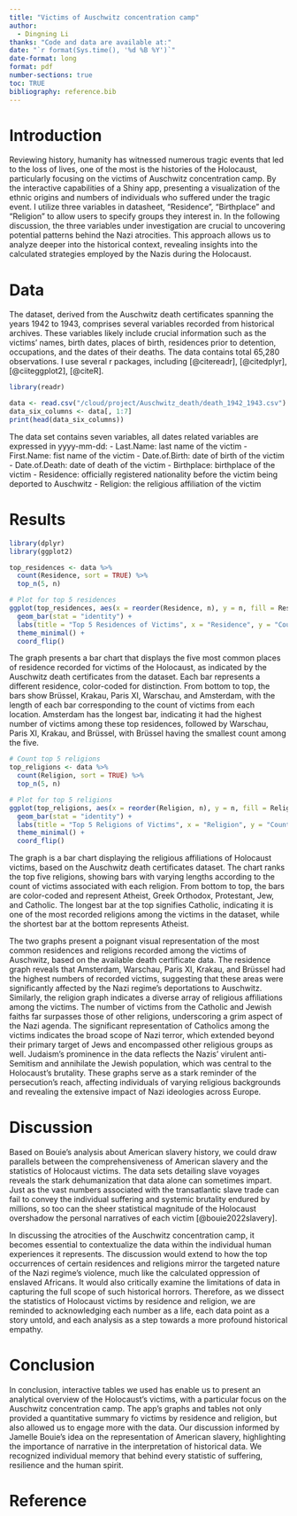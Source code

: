 ```yaml
---
title: "Victims of Auschwitz concentration camp"
author: 
  - Dingning Li
thanks: "Code and data are available at:"
date: "`r format(Sys.time(), '%d %B %Y')`"
date-format: long
format: pdf
number-sections: true
toc: TRUE
bibliography: reference.bib
---
```

# Introduction
Reviewing history, humanity has witnessed numerous tragic events that led to the loss of lives, one of the most is the histories of the Holocaust, particularly focusing on the victims of Auschwitz concentration camp. By the interactive capabilities of a Shiny app, presenting a visualization of the ethnic origins and numbers of individuals who suffered under the tragic event. I utilize three variables in datasheet, "Residence", "Birthplace" and "Religion" to allow users to specify groups they interest in. In the following discussion, the three variables under investigation are crucial to uncovering potential patterns behind the Nazi atrocities. This approach allows us to analyze deeper into the historical context, revealing insights into the calculated strategies employed by the Nazis during the Holocaust.

# Data
The dataset, derived from the Auschwitz death certificates spanning the years 1942 to 1943, comprises several variables recorded from historical archives. These variables likely include crucial information such as the victims' names, birth dates, places of birth, residences prior to detention, occupations, and the dates of their deaths. The data contains total 65,280 observations. I use several r packages, including [@citereadr], [@citedplyr],[@ciiteggplot2], [@citeR].
```r
library(readr)

data <- read.csv("/cloud/project/Auschwitz_death/death_1942_1943.csv")
data_six_columns <- data[, 1:7]
print(head(data_six_columns))

```
The data set contains seven variables, all dates related variables are expressed in yyyy-mm-dd:
- Last.Name: last name of the victim
- First.Name: fist name of the victim
- Date.of.Birth: date of birth of the victim
- Date.of.Death: date of death of the victim
- Birthplace: birthplace of the victim
- Residence: officially registered nationality before the victim being deported to Auschwitz
- Religion: the religious affiliation of the victim


# Results
```r
library(dplyr)
library(ggplot2)

top_residences <- data %>%
  count(Residence, sort = TRUE) %>%
  top_n(5, n)

# Plot for top 5 residences
ggplot(top_residences, aes(x = reorder(Residence, n), y = n, fill = Residence)) +
  geom_bar(stat = "identity") +
  labs(title = "Top 5 Residences of Victims", x = "Residence", y = "Count") +
  theme_minimal() +
  coord_flip() 


```
The graph  presents a bar chart that displays the five most common places of residence recorded for victims of the Holocaust, as indicated by the Auschwitz death certificates from the dataset. Each bar represents a different residence, color-coded for distinction. From bottom to top, the bars show Brüssel, Krakau, Paris XI, Warschau, and Amsterdam, with the length of each bar corresponding to the count of victims from each location. Amsterdam has the longest bar, indicating it had the highest number of victims among these top residences, followed by Warschau, Paris XI, Krakau, and Brüssel, with Brüssel having the smallest count among the five. 

```r
# Count top 5 religions
top_religions <- data %>%
  count(Religion, sort = TRUE) %>%
  top_n(5, n)

# Plot for top 5 religions
ggplot(top_religions, aes(x = reorder(Religion, n), y = n, fill = Religion)) +
  geom_bar(stat = "identity") +
  labs(title = "Top 5 Religions of Victims", x = "Religion", y = "Count") +
  theme_minimal() +
  coord_flip() 
```
The graph  is a bar chart displaying the religious affiliations of Holocaust victims, based on the Auschwitz death certificates dataset. The chart ranks the top five religions, showing bars with varying lengths according to the count of victims associated with each religion. From bottom to top, the bars are color-coded and represent Atheist, Greek Orthodox, Protestant, Jew, and Catholic. The longest bar at the top signifies Catholic, indicating it is one of the most recorded religions among the victims in the dataset, while the shortest bar at the bottom represents Atheist.

The two graphs present a poignant visual representation of the most common residences and religions recorded among the victims of Auschwitz, based on the available death certificate data. The residence graph reveals that Amsterdam, Warschau, Paris XI, Krakau, and Brüssel had the highest numbers of recorded victims, suggesting that these areas were significantly affected by the Nazi regime's deportations to Auschwitz. Similarly, the religion graph indicates a diverse array of religious affiliations among the victims. The number of victims from the Catholic and Jewish faiths far surpasses those of other religions, underscoring a grim aspect of the Nazi agenda. The significant representation of Catholics among the victims indicates the broad scope of Nazi terror, which extended beyond their primary target of Jews and encompassed other religious groups as well. Judaism's prominence in the data reflects the Nazis' virulent anti-Semitism and annihilate the Jewish population, which was central to the Holocaust's brutality. These graphs serve as a stark reminder of the persecution's reach, affecting individuals of varying religious backgrounds and revealing the extensive impact of Nazi ideologies across Europe.

# Discussion
Based on Bouie’s analysis about American slavery history, we could draw parallels between the comprehensiveness of American slavery and the statistics of Holocaust victims. The data sets detailing slave voyages reveals the stark dehumanization that data alone can sometimes impart. Just as the vast numbers associated with the transatlantic slave trade can fail to convey the individual suffering and systemic brutality endured by millions, so too can the sheer statistical magnitude of the Holocaust overshadow the personal narratives of each victim [@bouie2022slavery]. 

In discussing the atrocities of the Auschwitz concentration camp, it becomes essential to contextualize the data within the individual human experiences it represents. The discussion would extend to how the top occurrences of certain residences and religions mirror the targeted nature of the Nazi regime's violence, much like the calculated oppression of enslaved Africans. It would also critically examine the limitations of data in capturing the full scope of such historical horrors. Therefore, as we dissect the statistics of Holocaust victims by residence and religion, we are reminded to acknowledging each number as a life, each data point as a story untold, and each analysis as a step towards a more profound historical empathy.

# Conclusion
In conclusion, interactive tables we used has enable us to present an analytical overview of the Holocaust’s victims, with a particular focus on the Auschwitz concentration camp. The app’s graphs and tables not only provided a quantitative summary fo victims by residence and religion, but also allowed us to engage more with the data. Our discussion informed by Jamelle Bouie’s idea on the representation of American slavery, highlighting the importance of narrative in the interpretation of historical data. We recognized individual memory that behind every statistic of suffering, resilience and the human spirit.

\newpage

# Reference
